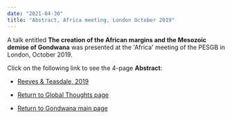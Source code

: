 ```yaml
---
date: "2021-04-30"
title: "Abstract, Africa meeting, London October 2019"
---
```

A talk entitled **The creation of the African margins and the Mesozoic demise of Gondwana** was presented at the 'Africa' meeting of the PESGB in London, October 2019.


Click on the following link to see the 4-page **Abstract**:



* [Reeves & Teasdale, 2019](http://www.reeves.nl/upload/The-creation-of-the-African-margins-revised.pdf)



* [Return to Global Thoughts page](../other-material)

* [Return to Gondwana main page](../../gondwana)
